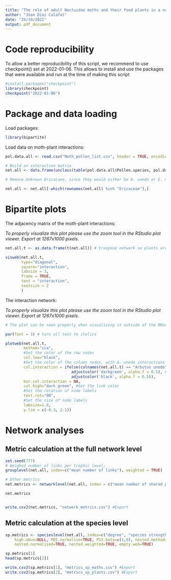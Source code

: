 ```yaml
---
title: "The role of adult Noctuidae moths and their food plants in a nocturnal pollen-transport network on a Mediterranean island"
author: "Joan Díaz Calafat"
date: "24/10/2021"
output: pdf_document
---
```


# Code reproducibility

To allow a better reproducibility of this script, we recommend to use checkpoint() set at 2022-01-06. This allows to install and use the packages that were available and run at the time of making this script

```r
#install.packages("checkpoint")
library(checkpoint)
checkpoint("2022-01-06")
```

# Package and data loading

Load packages:

```r
library(bipartite)
```

Load data on moth-plant interactions:

```r
pol.data.all <- read.csv("Moth_pollen_list.csv", header = TRUE, encoding = "UTF-8", sep = ";")

# Build an interaction matrix
net.all <- data.frame(unclass(table(pol.data.all$Pollen.species, pol.data.all$Moth.species)))

# Remove Unknown Ericacaee, since they would either be A. unedo or E. multiflora and therefore creating a new fake species would hamper our analyses

net.all <- net.all[-which(rownames(net.all) %in% "Ericaceae"),]
```

# Bipartite plots

The adjacency matrix of the moth-plant interactions:

_To properly visualize this plot please use the zoom tool in the RStudio plot viewer. Export at 1267x1000 pixels._

```r
net.all.t <- as.data.frame(t(net.all)) # traspose network so plants are showed at the bottom of the matrix and at the top of the bipartite plot (next R chunk)

visweb(net.all.t, 
       type="diagonal",
       square="interaction",
       labsize = 3,
       frame = TRUE,
       text = "interaction",
       textsize = 2
       )
```

The interaction network:

_To properly visualize this plot please use the zoom tool in the RStudio plot viewer. Export at 1267x1000 pixels._

```r
# The plot can be seen properly when visualizing it outside of the RMarkdown window

par(font = 3) # turn all text to italics

plotweb(net.all.t, 
        method="cca", 
        #Set the color of the row nodes
        col.low="black",
        #Set the color of the column nodes, with A. unedo interactions a different color
        col.interaction = ifelse(colnames(net.all.t) == "Arbutus unedo" ,
                             adjustcolor('darkgreen', alpha.f = 0.5), #add transparency to colors
                             adjustcolor('black', alpha.f = 0.5)),
        bor.col.interaction = NA,
        col.high="dark green", #Set the link color
        #Set the rotation of node labels
        text.rot="90", 
        #Set the size of node labels
        labsize=1.8,
        y.lim = c(-0.3, 2.1))
```

# Network analyses

## Metric calculation at the full network level

```r
set.seed(777)
# Weighed number of links per trophic level:
grouplevel(net.all, index=c("mean number of links"), weighted = TRUE)

# Other metrics
net.metrics <- networklevel(net.all, index = c("mean number of shared partners", "partner diversity", "niche overlap", "extinction slope", "robustness", "connectance", "weighted connectance", "web asymmetry", "H2", "linkage density", "links per species"))

net.metrics


write.csv2(net.metrics, "network_metrics.csv") #Export
```

## Metric calculation at the species level

```r
sp.metrics <- specieslevel(net.all, index=c("degree", "species strength", "interaction push pull", "species specificity"), level="both", logbase=exp(1), low.abun=NULL, 
	high.abun=NULL, PDI.normalise=TRUE, PSI.beta=c(1,0), nested.method="NODF", 
	nested.normalised=TRUE, nested.weighted=TRUE, empty.web=TRUE)

sp.metrics[1]
head(sp.metrics[2])

write.csv2(sp.metrics[1], "metrics_sp_moths.csv") #Export
write.csv2(sp.metrics[2], "metrics_sp_plants.csv") #Export
```